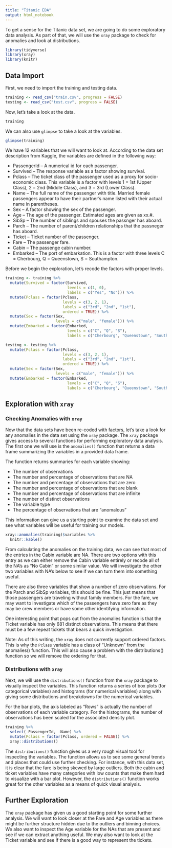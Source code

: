 ```yaml
---
title: "Titanic EDA"
output: html_notebook
---
```


To get a sense for the Titanic data set, we are going to do some exploratory 
data analysis. As part of that, we will use the `xray` package to check 
for anomalies and look at distributions.

```r
library(tidyverse)
library(xray)
library(knitr)
```

## Data Import

First, we need to import the training and testing data.

```r
training <- read_csv("train.csv", progress = FALSE)
testing <- read_csv("test.csv", progress = FALSE)
```

Now, let's take a look at the data.

```r
training
```

We can also use `glimpse` to take a look at the variables. 

```r
glimpse(training)
```

We have 12 variables that we will want to look at. According to the data set 
description from Kaggle, the variables are defined in the following way: 

* PassengerId -- A numerical id for each passenger.
* Survived -- The response variable as a factor showing survival.
* Pclass -- The ticket class of the passenger used as a proxy for socio-economic 
class. This variable is a factor with levels 1 = 1st (Upper Class), 
2 = 2nd (Middle Class), and 3 = 3rd (Lower Class).
* Name -- The full name of the passenger with title. Married female passengers 
appear to have their partner's name listed with their actual name in 
parentheses.
* Sex -- A factor showing the sex of the passenger.
* Age -- The age of the passenger. Estimated ages are given as xx.#. 
* SibSp -- The number of siblings and spouses the passnger has aboard. 
* Parch -- The number of parent/children relationships that the passneger has 
aboard.
* Ticket -- Ticket number of the passenger.
* Fare -- The passenger fare. 
* Cabin -- The passenge cabin number. 
* Embarked -- The port of embarkation. This is a factor with three levels 
C = Cherbourg, Q = Queenstown, S = Southampton.

Before we begin the exploration, let's recode the factors with proper levels. 

```r
training <- training %>% 
  mutate(Survived = factor(Survived, 
                           levels = c(1, 0), 
                           labels = c("Yes", "No"))) %>% 
  mutate(Pclass = factor(Pclass, 
                         levels = c(3, 2, 1), 
                         labels = c("3rd", "2nd", "1st"), 
                         ordered = TRUE)) %>% 
  mutate(Sex = factor(Sex, 
                      levels = c("male", "female"))) %>% 
  mutate(Embarked = factor(Embarked, 
                           levels = c("C", "Q", "S"), 
                           labels = c("Cherbourg", "Queenstown", "Southampton")))
```

```r
testing <- testing %>% 
  mutate(Pclass = factor(Pclass, 
                         levels = c(3, 2, 1), 
                         labels = c("3rd", "2nd", "1st"), 
                         ordered = TRUE)) %>% 
  mutate(Sex = factor(Sex, 
                      levels = c("male", "female"))) %>% 
  mutate(Embarked = factor(Embarked, 
                           levels = c("C", "Q", "S"), 
                           labels = c("Cherbourg", "Queenstown", "Southampton")))
```

## Exploration with `xray`

### Checking Anomalies with `xray`

Now that the data sets have been re-coded with factors, let's take a look for 
any anomalies in the data set using the `xray` package. The `xray` package 
gives access to several functions for performing exploratory data analysis. 
The first one we will use is the `anomalies()` function that returns a data 
frame summarizing the variables in a provided data frame. 

The function returns summaries for each variable showing:

* The number of observations
* The number and percentage of observations that are NA
* The number and percentage of observations that are zero
* The number and percentage of observations that are blank
* The number and percentage of observations that are infinite
* The number of distinct observations
* The variable type 
* The percentage of observations that are "anomalous"

This information can give us a starting point to examine the data set and see 
what variables will be useful for training our models.

```r
xray::anomalies(training)$variables %>% 
  knitr::kable()
```

From calculating the anomalies on the training data, we can see that most of 
the entries in the Cabin variable are NA. There are two options with this 
entry as we can either remove the Cabin variable entirely or recode all of the 
NA's as "No Cabin" or some similar value. We will investigate the other two 
variables with NA's below to see if we can turn them into something useful.

There are also three variables that show a number of zero observations. For the 
Parch and SibSp variables, this should be fine. This just means that those 
passengers are traveling without family members. For the fare, we may want to 
investigate which of the passengers have zero fare as they may be crew members 
or have some other identifying information.

One interesting point that pops out from the anomalies function is that the 
Ticket variable has only 681 distinct observations. This means that there must 
be a few repeat tickets that bears a quick investigation.

Note: As of this writing, the `xray` does not currently support ordered factors. 
This is why the `Pclass` variable has a class of "Unknown" from the anomalies() 
function. This will also cause a problem with the distributions() function so 
we will remove the ordering for that.

### Distributions with `xray`

Next, we will use the `distributions()` function from the `xray` package to 
visually inspect the variables. This function returns a series of box plots 
(for categorical variables) and histograms (for numerical variables) along 
with giving some distributions and breakdowns for the numerical variables. 

For the bar plots, the axis labeled as "Rows" is actually the number of 
observations of each variable category. For the histograms, the number of 
observations has been scaled for the associated density plot.

```r
training %>% 
  select(-PassengerId, -Name) %>% 
  mutate(Pclass = factor(Pclass, ordered = FALSE)) %>% 
  xray::distributions()
```

The `distributions()` function gives us a very rough visual tool for inspecting 
the variables. The function allows us to see some general trends and places 
that could use further checking. For instance, with this data set, it is clear 
that the fare is being skewed by large outliers. Both the cabin and ticket 
variables have many categories with low counts that make them hard to visualize 
with a bar plot. However, the `distributions()` function works great for the 
other variables as a means of quick visual analysis.

## Further Exploration

The `xray` package has given us a good starting point for some further 
analysis. We will want to look closer at the Fare and Age variables as there 
might be further structure hidden due to the outliers and binning choices. We 
also want to inspect the Age variable for the NAs that are present and see if 
we can extract anything useful. We may also want to look at the Ticket variable 
and see if there is a good way to represent the tickets. 



